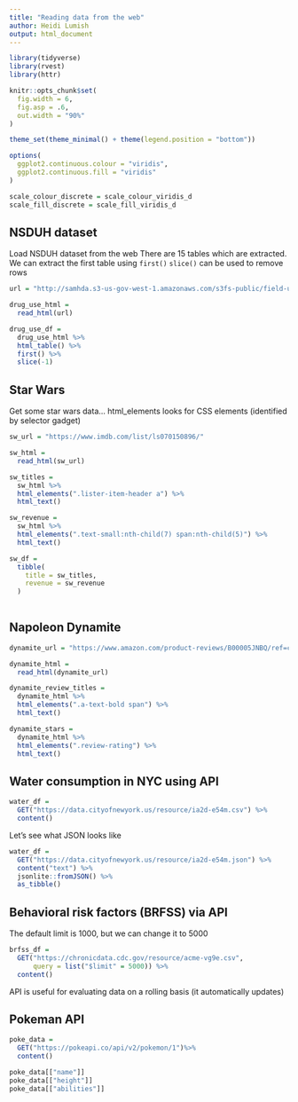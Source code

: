 ```yaml
---
title: "Reading data from the web"
author: Heidi Lumish
output: html_document
---
```


```r
library(tidyverse)
library(rvest)
library(httr)

knitr::opts_chunk$set(
  fig.width = 6,
  fig.asp = .6,
  out.width = "90%"
)

theme_set(theme_minimal() + theme(legend.position = "bottom"))

options(
  ggplot2.continuous.colour = "viridis",
  ggplot2.continuous.fill = "viridis"
)

scale_colour_discrete = scale_colour_viridis_d
scale_fill_discrete = scale_fill_viridis_d
```

## NSDUH dataset

Load NSDUH dataset from the web
There are 15 tables which are extracted.
We can extract the first table using `first()`
`slice()` can be used to remove rows

```r
url = "http://samhda.s3-us-gov-west-1.amazonaws.com/s3fs-public/field-uploads/2k15StateFiles/NSDUHsaeShortTermCHG2015.htm"

drug_use_html =
  read_html(url)

drug_use_df =
  drug_use_html %>% 
  html_table() %>% 
  first() %>% 
  slice(-1)
```

## Star Wars

Get some star wars data...
html_elements looks for CSS elements (identified by selector gadget)
```r
sw_url = "https://www.imdb.com/list/ls070150896/"

sw_html =
  read_html(sw_url)

sw_titles =
  sw_html %>% 
  html_elements(".lister-item-header a") %>% 
  html_text()

sw_revenue = 
  sw_html %>% 
  html_elements(".text-small:nth-child(7) span:nth-child(5)") %>%
  html_text()

sw_df =
  tibble(
    title = sw_titles,
    revenue = sw_revenue
  )
  
```

## Napoleon Dynamite
```r
dynamite_url = "https://www.amazon.com/product-reviews/B00005JNBQ/ref=cm_cr_arp_d_viewopt_rvwer?ie=UTF8&reviewerType=avp_only_reviews&sortBy=recent&pageNumber=1"

dynamite_html =
  read_html(dynamite_url)

dynamite_review_titles =
  dynamite_html %>% 
  html_elements(".a-text-bold span") %>% 
  html_text()

dynamite_stars = 
  dynamite_html %>% 
  html_elements(".review-rating") %>% 
  html_text()
```

## Water consumption in NYC using API

```r
water_df =
  GET("https://data.cityofnewyork.us/resource/ia2d-e54m.csv") %>% 
  content()
```

Let's see what JSON looks like

```r
water_df =
  GET("https://data.cityofnewyork.us/resource/ia2d-e54m.json") %>% 
  content("text") %>% 
  jsonlite::fromJSON() %>% 
  as_tibble()
```

## Behavioral risk factors (BRFSS) via API

The default limit is 1000, but we can change it to 5000

```r
brfss_df =
  GET("https://chronicdata.cdc.gov/resource/acme-vg9e.csv",
      query = list("$limit" = 5000)) %>% 
  content()
```

API is useful for evaluating data on a rolling basis (it automatically updates)

## Pokeman API

```r
poke_data = 
  GET("https://pokeapi.co/api/v2/pokemon/1")%>% 
  content() 

poke_data[["name"]]
poke_data[["height"]]
poke_data[["abilities"]]
```
